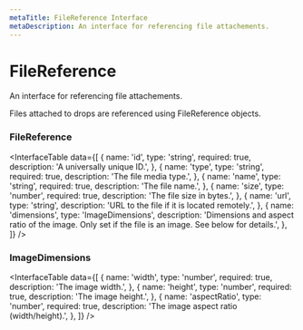 ```yaml
---
metaTitle: FileReference Interface
metaDescription: An interface for referencing file attachements.
---
```


# FileReference

<Description>
  An interface for referencing file attachements.
</Description>

Files attached to drops are referenced using FileReference objects.

### FileReference

<InterfaceTable
  data={[
    {
      name: 'id',
      type: 'string',
      required: true,
      description: 'A universally unique ID.',
    },
    {
      name: 'type',
      type: 'string',
      required: true,
      description: 'The file media type.',
    },
    {
      name: 'name',
      type: 'string',
      required: true,
      description: 'The file name.',
    },
    {
      name: 'size',
      type: 'number',
      required: true,
      description: 'The file size in bytes.',
    },
    {
      name: 'url',
      type: 'string',
      description: 'URL to the file if it is located remotely.',
    },
    {
      name: 'dimensions',
      type: 'ImageDimensions',
      description:
        'Dimensions and aspect ratio of the image. Only set if the file is an image. See below for details.',
    },
  ]}
/>

### ImageDimensions

<InterfaceTable
  data={[
    {
      name: 'width',
      type: 'number',
      required: true,
      description: 'The image width.',
    },
    {
      name: 'height',
      type: 'number',
      required: true,
      description: 'The image height.',
    },
    {
      name: 'aspectRatio',
      type: 'number',
      required: true,
      description: 'The image aspect ratio (width/height).',
    },
  ]}
/>
